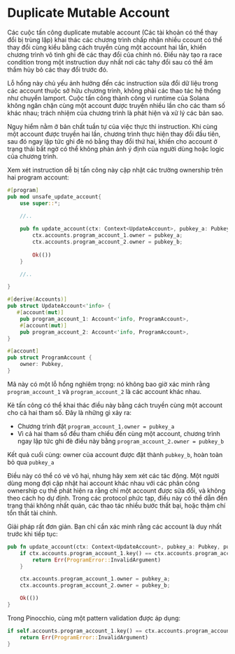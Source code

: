
# Duplicate Mutable Account 

Các cuộc tấn công duplicate mutable account (Các tài khoản có thể thay đổi bị trùng lặp) khai thác các chương trình chấp nhận nhiều ccount có thể thay đổi cùng kiểu bằng cách truyền cùng một account hai lần, khiến chương trình vô tình ghi đè các thay đổi của chính nó. Điều này tạo ra race condition trong một instruction duy nhất nơi các tahy đổi sau có thể âm thầm hủy bỏ các thay đổi trước đó.

Lỗ hổng này chủ yếu ảnh hưởng đến các instruction sửa đổi dữ liệu trong các account thuộc sở hữu chương trình, không phải các thao tác hệ thống như chuyển lamport. Cuộc tấn công thành công vì runtime của Solana không ngăn chặn cùng một account được truyền nhiều lần cho các tham số khác nhau; trách nhiệm của chương trình là phát hiện và xử lý các bản sao.

Nguy hiểm nằm ở bản chất tuần tự của việc thực thi instruction. Khi cùng một account được truyền hai lần, chương trình thực hiện thay đổi đầu tiên, sau đó ngay lập tức ghi đè nó bằng thay đổi thứ hai, khiến cho account ở trạng thái bất ngờ có thể không phản ánh ý định của người dùng hoặc logic của chương trình.

<ArticleSection name="Anchor" id="anchor" level="h2" />

Xem xét instruction dễ bị tấn công này cập nhật các trường ownership trên hai program account:

```rust
#[program]
pub mod unsafe_update_account{
    use super::*;
    
    //..

    pub fn update_account(ctx: Context<UpdateAccount>, pubkey_a: Pubkey, pubkey_b: Pubkey) -> Result<()> {
        ctx.accounts.program_account_1.owner = pubkey_a;
        ctx.accounts.program_account_2.owner = pubkey_b;
        
        Ok(())
    }

    //..

}

#[derive(Accounts)]
pub struct UpdateAccount<'info> {
   #[account(mut)]
    pub program_account_1: Account<'info, ProgramAccount>,
    #[account(mut)]
    pub program_account_2: Account<'info, ProgramAccount>,
}

#[account]
pub struct ProgramAccount {
    owner: Pubkey,
}
```

Mã này có một lỗ hổng nghiêm trọng: nó không bao giờ xác minh rằng `program_account_1` và `program_account_2` là các account khác nhau.

Kẻ tấn công có thể khai thác điều này bằng cách truyền cùng một account cho cả hai tham số. Đây là những gì xảy ra:
- Chương trình đặt `program_account_1.owner = pubkey_a`
- Vì cả hai tham số đều tham chiếu đến cùng một account, chương trình ngay lập tức ghi đè điều này bằng `program_account_2.owner = pubkey_b`

Kết quả cuối cùng: owner của account được đặt thành `pubkey_b`, hoàn toàn bỏ qua `pubkey_a`

Điều này có thể có vẻ vô hại, nhưng hãy xem xét các tác động. Một người dùng mong đợi cập nhật hai account khác nhau với các phân công ownership cụ thể phát hiện ra rằng chỉ một account được sửa đổi, và không theo cách họ dự định. Trong các protocol phức tạp, điều này có thể dẫn đến trạng thái không nhất quán, các thao tác nhiều bước thất bại, hoặc thậm chí tổn thất tài chính.

Giải pháp rất đơn giản. Bạn chỉ cần xác minh rằng các account là duy nhất trước khi tiếp tục:

```rust
pub fn update_account(ctx: Context<UpdateAccount>, pubkey_a: Pubkey, pubkey_b: Pubkey) -> Result<()> {
    if ctx.accounts.program_account_1.key() == ctx.accounts.program_account_2.key() {
        return Err(ProgramError::InvalidArgument)
    }

    ctx.accounts.program_account_1.owner = pubkey_a;
    ctx.accounts.program_account_2.owner = pubkey_b;

    Ok(())
}
```

<ArticleSection name="Pinocchio" id="pinocchio" level="h2" />

Trong Pinocchio, cùng một pattern validation được áp dụng:

```rust
if self.accounts.program_account_1.key() == ctx.accounts.program_account_2.key() {
    return Err(ProgramError::InvalidArgument)
}
```




